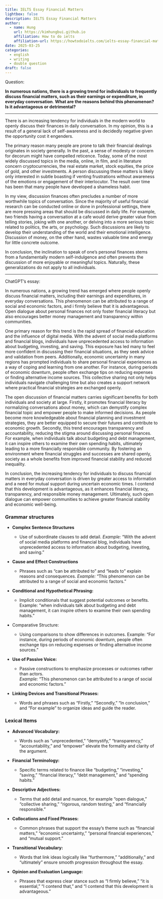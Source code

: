 ```yaml
---
title: IELTS Essay Financial Matters
lightbox: false
description: IELTS Essay Financial Matters
author:
  - name: Hung
    url: https://kimhungbui.github.io
    affiliation: How to do ielts
    affiliation-url: https://howtodoielts.com/ielts-essay-financial-matters/
date: 2025-03-25
categories:
  - english
  - writing
  - double question
draft: false
---
```


Question:

**In numerous nations, there is a growing trend for individuals to frequently discuss financial matters, such as their earnings or expenditure, in everyday conversation**.
**What are the reasons behind this phenomenon?**
**Is it advantageous or detrimental?**

---

There is an increasing tendency for individuals in the modern world to openly discuss their finances in daily conversation. In my opinion, this is a result of a general lack of self-awareness and is decidedly negative given the opportunity cost it engenders.

The primary reason many people are prone to talk their financial dealings originates in society generally. In the past, a sense of modesty or concern for decorum might have compelled reticence. Today, some of the most widely discussed topics in the media, online, in film, and in literature concern cryptocurrencies, the real estate market, stock equities, the price of gold, and other investments. A person discussing these matters is likely only interested in subtle boasting if venting frustrations without awareness of the emotions or engagement of their interlocutor. The result over time has been that many people have developed a shameless habit.

In my view, discussion finances often precludes a number of more worthwhile topics of conversation. Since the majority of useful financial research can be conducted online or done in professional settings, there are more pressing areas that should be discussed in daily life. For example, two friends having a conversation at a cafe would derive greater value from telling stories, joking with one another, or delving into a more serious topic related to politics, the arts, or psychology. Such discussions are likely to develop their understanding of the world and their emotional intelligence. Discussion of money, on the other hand, wastes valuable time and energy for little concrete outcome.

In conclusion, the inclination to speak of one's personal finances stems from a fundamentally modern self-indulgence and often prevents the discussion of more enjoyable or meaningful topics. Naturally, these generalizations do not apply to all individuals.

---
ChatGPT's essay:

In numerous nations, a growing trend has emerged where people openly discuss financial matters, including their earnings and expenditures, in everyday conversations. This phenomenon can be attributed to a range of social and economic factors, and i firmly believe that it is advantageous. Open dialogue about personal finances not only foster financial literacy but also encourages better money management and transparency within communities.

One primary reason for this trend is the rapid spread of financial education and the influence of digital media.  With the advent of social media platforms and financial blogs, individuals have unprecedented access to information about budgeting, investing, and saving. This exposure has led many to feel more confident in discussing their financial situations, as they seek advice and validation from peers. Additionally, economic uncertainty in many regions has prompted individuals to share personal financial experiences as a way of coping and learning from one another. For instance, during periods of economic downturn, people often exchange tips on reducing expenses or finding alternative income sources. This collective sharing not only helps individuals navigate challenging time but also creates a support network where practical financial strategies are exchanged openly.

The open discussion of financial matters carries significant benefits for both individuals and society at large. Firstly, it promotes financial literacy by normalizing conversations about money, which can demystify complex financial topic and empower people to make informed decisions. As people become more knowledgeable about financial planning and investment strategies, they are better equipped to secure their futures and contribute to economic growth. Secondly, this trend encourages transparency and accountability, reducing the stigma around discussing personal finances. For example, when individuals talk about budgeting and debt management, it can inspire others to examine their own spending habits, ultimately leading to a more financially responsible community. By fostering an environment where financial struggles and successes are shared openly, society as a whole benefits from improved financial stability and reduced inequality.

In conclusion, the increasing tendency for individuals to discuss financial matters in everyday conversation is driven by greater access to information and a need for mutual support during uncertain economic times. I contend that this development is advantageous, as it enhances financial literacy, transparency, and responsible money management. Ultimately, such open dialogue can empower communities to achieve greater financial stability and economic well-being.

### Grammar structures

- **Complex Sentence Structures**
	- Use of subordinate clauses to add detail.
	*Example:* "With the advent of social media platforms and financial blog, individuals have unprecedented access to information about budgeting, investing, and saving."
- **Cause and Effect Constructions**
	- Phrases such as "can be attributed to" and "leads to" explain reasons and consequences.
	*Example:* "This phenomenon can be attributed to a range of social and economic factors."
- **Conditional and Hypothetical Phrasing:**
	- Implicit conditionals that suggest potential outcomes or benefits.
	Example: "when individuals talk about budgeting and debt management, it can inspire others to examine their own spending habits."
- Comparative Structure:
	- Using comparisons to show differences in outcomes.
	Example: "For instance, during periods of economic downturn, people often exchange tips on reducing expenses or finding alternative income sources."
- **Use of Passive Voice:**
    
    - Passive constructions to emphasize processes or outcomes rather than actors.  
        _Example:_ “This phenomenon can be attributed to a range of social and economic factors.”
        
- **Linking Devices and Transitional Phrases:**
    
    - Words and phrases such as “Firstly,” “Secondly,” “In conclusion,” and “For example” to organize ideas and guide the reader.


### Lexical Items

- **Advanced Vocabulary:**
    
    - Words such as “unprecedented,” “demystify,” “transparency,” “accountability,” and “empower” elevate the formality and clarity of the argument.
        
- **Financial Terminology:**
    
    - Specific terms related to finance like “budgeting,” “investing,” “saving,” “financial literacy,” “debt management,” and “spending habits.”
        
- **Descriptive Adjectives:**
    
    - Terms that add detail and nuance, for example “open dialogue,” “collective sharing,” “rigorous, random testing,” and “financially responsible.”
        
- **Collocations and Fixed Phrases:**
    
    - Common phrases that support the essay’s theme such as “financial matters,” “economic uncertainty,” “personal financial experiences,” and “mutual support.”
        
- **Transitional Vocabulary:**
    
    - Words that link ideas logically like “furthermore,” “additionally,” and “ultimately” ensure smooth progression throughout the essay.
        
- **Opinion and Evaluation Language:**
    
    - Phrases that express clear stance such as “I firmly believe,” “it is essential,” “I contend that,” and “I contend that this development is advantageous.”